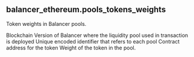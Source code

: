 ## balancer_ethereum.pools_tokens_weights 
Token weights in Balancer pools.


<ParamField path="blockchain">
Blockchain
</ParamField>
<ParamField path="version">
Version of Balancer where the liquidity pool used in transaction is deployed
</ParamField>
<ParamField path="pool_id">
Unique encoded identifier that refers to each pool
</ParamField>
<ParamField path="token_address">
Contract address for the token
</ParamField>
<ParamField path="normalized_weight">
Weight of the token in the pool.
</ParamField>
